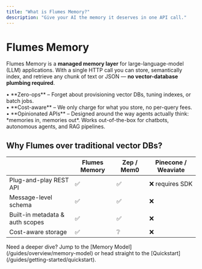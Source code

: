 ```yaml
---
title: "What is Flumes Memory?"
description: "Give your AI the memory it deserves in one API call."
---
```


# Flumes Memory

Flumes Memory is a **managed memory layer** for large-language-model (LLM) applications. With a single HTTP call you can store, semantically index, and retrieve any chunk of text or JSON — **no vector-database plumbing required**.

<Columns cols={2}>
  <Info>
  • **Zero-ops** – Forget about provisioning vector DBs, tuning indexes, or batch jobs.<br/>
  • **Cost-aware** – We only charge for what you store, no per-query fees.<br/>
  • **Opinionated APIs** – Designed around the way agents actually think: *memories in, memories out*.
  </Info>
  <Check>
  Works out-of-the-box for chatbots, autonomous agents, and RAG pipelines.
  </Check>
</Columns>

## Why Flumes over traditional vector DBs?

|             | Flumes Memory | Zep / Mem0 | Pinecone / Weaviate |
|-------------|---------------|------------|---------------------|
| Plug-and-play REST API | ✅ | ✅ | ❌ requires SDK |
| Message-level schema | ✅ | ✅ | ❌ |
| Built-in metadata & auth scopes | ✅ | ✅ | ❌ |
| Cost-aware storage | ✅ | ❔ | ❌ |

<Note>
Need a deeper dive? Jump to the [Memory Model](/guides/overview/memory-model) or head straight to the [Quickstart](/guides/getting-started/quickstart).
</Note>
